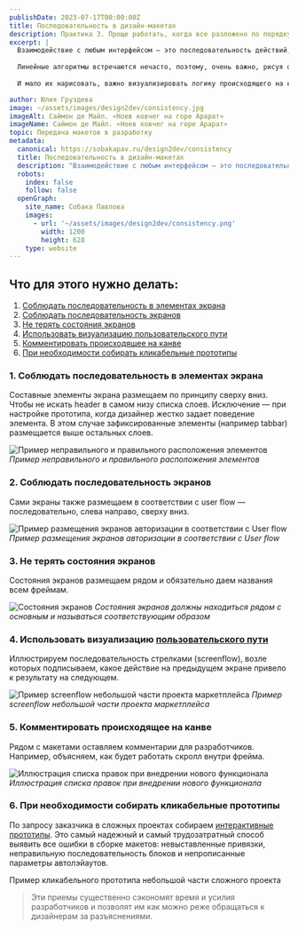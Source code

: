 ```yaml
---
publishDate: 2023-07-17T00:00:00Z
title: Последовательность в дизайн-макетах
description: Практика 3. Проще работать, когда все разложено по порядку
excerpt: |
  Взаимодействие с любым интерфейсом — это последовательность действий, соответствующая [пути пользователя](/design2dev/user-flow) (User flow).
  
  Линейные алгоритмы встречаются нечасто, поэтому, очень важно, рисуя одно ответвление, не упустить остальные.
  
  И мало их нарисовать, важно визуализировать логику происходящего на канве, чтобы она была одинаково ясна дизайнеру, менеджеру проекта, заказчику и разработчику.

author: Юлия Груздева
image: ~/assets/images/design2dev/consistency.jpg
imageAlt: Саймон де Майл. «Ноев ковчег на горе Арарат»
imageName: Саймон де Майл. «Ноев ковчег на горе Арарат»
topic: Передача макетов в разработку
metadata:
  canonical: https://sobakapav.ru/design2dev/consistency
  title: Последовательность в дизайн-макетах
  description: "Взаимодействие с любым интерфейсом — это последовательность действий, соответствующая пути пользователя"
  robots:
    index: false
    follow: false
  openGraph:
    site_name: Собака Павлова
    images:
      - url: '~/assets/images/design2dev/consistency.png'
        width: 1200
        height: 628
    type: website
---
```




## Что для этого нужно делать:

1. [Соблюдать последовательность в элементах экрана](#anchor1)
2. [Соблюдать последовательность экранов](#anchor2)
3. [Не терять состояния экранов](#anchor3)
4. [Использовать визуализацию пользовательского пути](#anchor4)
5. [Комментировать происходящее на канве](#anchor5)
6. [При необходимости собирать кликабельные прототипы](#anchor6)

### <a name="anchor1"></a> 1. Соблюдать последовательность в элементах экрана

Составные элементы экрана размещаем по принципу сверху вниз. Чтобы не искать header в самом низу списка слоев. Исключение — при настройке прототипа, когда дизайнер жестко задает поведение элемента. В этом случае зафиксированные элементы (например tabbar) размещается выше остальных слоев.

![Пример неправильного и правильного расположения элементов](~/assets/images/design2dev/dd3-1.png)
_Пример неправильного и правильного расположения элементов_

### <a name="anchor2"></a> 2. Соблюдать последовательность экранов

Сами экраны также размещаем в соответствии с user flow — последовательно, слева направо, сверху вниз.

![Пример размещения экранов авторизации в соответствии с User flow](~/assets/images/design2dev/dd3-2.jpg)
_Пример размещения экранов авторизации в соответствии с User flow_

### <a name="anchor3"></a> 3. Не терять состояния экранов

Состояния экранов размещаем рядом и обязательно даем названия всем фреймам.

![Состояния экранов](~/assets/images/design2dev/dd3-3.jpg)
_Состояния экранов должны находиться рядом с основным и называться соответствующим образом_

### <a name="anchor4"></a> 4. Использовать визуализацию [пользовательского пути](/design2dev/user-flow)

Иллюстрируем последовательность стрелками (screenflow), возле которых подписываем, какое действие на предыдущем экране привело к результату на следующем.

![Пример screenflow небольшой части проекта маркетплейса](~/assets/images/design2dev/dd3-4.png)
_Пример screenflow небольшой части проекта маркетплейса_

### <a name="anchor5"></a> 5. Комментировать происходящее на канве

Рядом с макетами оставляем комментарии для разработчиков. Например, объясняем, как будет работать скролл внутри фрейма.

![Иллюстрация списка правок при внедрении нового функционала](~/assets/images/design2dev/dd3-5.png)
_Иллюстрация списка правок при внедрении нового функционала_

### <a name="anchor6"></a> 6. При необходимости собирать кликабельные прототипы

По запросу заказчика в сложных проектах собираем [интерактивные прототипы](/design2dev/interactivity). Это самый надежный и самый трудозатратный способ выявить все ошибки в сборке макетов: невыставленные привязки, неправильную последовательность блоков и непрописанные параметры автолэйаутов.

Пример кликабельного прототипа небольшой части сложного проекта

>Эти приемы существенно сэкономят время и усилия разработчиков и позволят им как можно реже обращаться к дизайнерам за разъяснениями.
